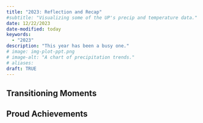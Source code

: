 ```yaml
---
title: "2023: Reflection and Recap"
#subtitle: "Visualizing some of the UP's precip and temperature data."
date: 12/22/2023
date-modified: today
keywords:
  - "2023"
description: "This year has been a busy one."
# image: img-plot-ppt.png
# image-alt: "A chart of precipitation trends."
# aliases:
draft: TRUE
---
```


## Transitioning Moments

## Proud Achievements
